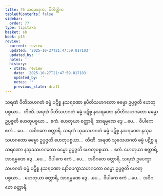```yaml
---
title: 76 သရဏဒုက, ပီတိတ္တိက
tableOfContents: false
sidebar:
  order: 77
type: tipitaka
basket: ab
book: p15
review:
  current: review
  updated: '2025-10-27T21:47:59.817103'
  updated_by: ''
  notes: ''
  history:
  - state: review
    date: '2025-10-27T21:47:59.817103'
    updated_by: ''
    notes: ''
    previous_state: draft
---
```



<ReviewStatus review={frontmatter.review} showDetails={true} />

<HypothesisAnnotation frontmatter={frontmatter} />

<DynamicBreadcrumb />

<Division number="88" book="p15" e="ch" v="40" p="239">

<Paragraph number="237" book="p15">
သရဏံ ပီတိသဟဂတံ ဓမ္မံ ပဋိစ္စ နသရဏော နပီတိသဟဂတော ဓမ္မော ဥပ္ပဇ္ဇတိ ဟေတုပစ္စယာ…  တီဏိ.
</Paragraph>

<Paragraph number="238" book="p15">
အရဏံ ပီတိသဟဂတံ ဓမ္မံ ပဋိစ္စ နသရဏော နပီတိသဟဂတော ဓမ္မော ဥပ္ပဇ္ဇတိ ဟေတုပစ္စယာ…  ဧကံ.
</Paragraph>

<Paragraph number="239" book="p15">
ဟေတုယာ စတ္တာရိ, အာရမ္မဏေ ဒွေ …ပေ…  ဝိပါကေ ဧကံ …ပေ…  အဝိဂတေ စတ္တာရိ.
</Paragraph>

<Paragraph number="240" book="p15">
သရဏံ သုခသဟဂတံ ဓမ္မံ ပဋိစ္စ နသရဏော နသုခသဟဂတော ဓမ္မော ဥပ္ပဇ္ဇတိ ဟေတုပစ္စယာ…  တီဏိ.
</Paragraph>

<Paragraph number="241" book="p15">
အရဏံ သုခသဟဂတံ ဓမ္မံ ပဋိစ္စ နသရဏော နသုခသဟဂတော ဓမ္မော ဥပ္ပဇ္ဇတိ ဟေတုပစ္စယာ…  ဧကံ.
</Paragraph>

<Paragraph number="242" book="p15">
ဟေတုယာ စတ္တာရိ, အာရမ္မဏေ ဒွေ …ပေ…  ဝိပါကေ ဧကံ …ပေ…  အဝိဂတေ စတ္တာရိ.
</Paragraph>

<Paragraph number="243" book="p15">
သရဏံ ဥပေက္ခာသဟဂတံ ဓမ္မံ ပဋိစ္စ နသရဏော နော်ပေက္ခာသဟဂတော ဓမ္မော ဥပ္ပဇ္ဇတိ ဟေတုပစ္စယာ… . ဟေတုယာ စတ္တာရိ, အာရမ္မဏေ ဒွေ …ပေ…  ဝိပါကေ ဧကံ …ပေ…  အဝိဂတေ စတ္တာရိ.
</Paragraph>
</Division>